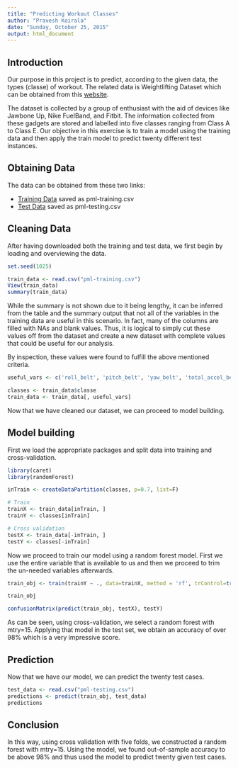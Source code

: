 ```yaml
---
title: "Predicting Workout Classes"
author: "Pravesh Koirala"
date: "Sunday, October 25, 2015"
output: html_document
---
```


## Introduction

Our purpose in this project is to predict, according to the given data, the types (classe) of workout. The related data is Weightlifting Dataset which can be obtained from this [website](http://groupware.les.inf.puc-rio.br/har).

The dataset is collected by a group of enthusiast with the aid of devices like Jawbone Up, Nike FuelBand, and Fitbit. The information collected from these gadgets are stored and labelled into five classes ranging from Class A to Class E. Our objective in this exercise is to train a model using the training data and then apply the train model to predict twenty different test instances.

## Obtaining Data

The data can be obtained from these two links:

-  [Training Data](https://d396qusza40orc.cloudfront.net/predmachlearn/pml-training.csv) saved as pml-training.csv
-  [Test Data](https://d396qusza40orc.cloudfront.net/predmachlearn/pml-testing.csv) saved as pml-testing.csv

## Cleaning Data

After having downloaded both the training and test data, we first begin by loading and overviewing the data.

```r
set.seed(1025)

train_data <- read.csv("pml-training.csv")
View(train_data)
summary(train_data)
```

While the summary is not shown due to it being lengthy, it can be inferred from the table and the summary output that not all of the variables in the training data are useful in this scenario. In fact, many of the columns are filled with NAs and blank values. Thus, it is logical to simply cut these values off from the dataset and create a new dataset with complete values that could be useful for our analysis.

By inspection, these values were found to fulfill the above mentioned criteria.

```r
useful_vars <- c('roll_belt', 'pitch_belt', 'yaw_belt', 'total_accel_belt', 'gyros_belt_x', 'gyros_belt_y', 'gyros_belt_z', 'accel_belt_x', 'accel_belt_y', 'accel_belt_z', 'magnet_belt_x', 'magnet_belt_y', 'magnet_belt_z', 'roll_arm', 'pitch_arm', 'yaw_arm', 'total_accel_arm', 'gyros_arm_x', 'gyros_arm_y', 'gyros_arm_z', 'accel_arm_x', 'accel_arm_y', 'accel_arm_z', 'magnet_arm_x', 'magnet_arm_y', 'magnet_arm_z', 'roll_dumbbell', 'pitch_dumbbell', 'yaw_dumbbell')

classes <- train_data$classe
train_data <- train_data[, useful_vars]

```

Now that we have cleaned our dataset, we can proceed to model building.

## Model building

First we load the appropriate packages and split data into training and cross-validation.

```r
library(caret)
library(randomForest)

inTrain <- createDataPartition(classes, p=0.7, list=F)

# Train
trainX <- train_data[inTrain, ]
trainY <- classes[inTrain]

# Cross validation
testX <- train_data[-inTrain, ]
testY <- classes[-inTrain]
```

Now we proceed to train our model using a random forest model. First we use the entire variable that is available to us and then we proceed to trim the un-needed variables afterwards.

```r

train_obj <- train(trainY ~ ., data=trainX, method = 'rf', trControl=trainControl(method="cv",number=5))

train_obj

confusionMatrix(predict(train_obj, testX), testY)
```

As can be seen, using cross-validation, we select a random forest with mtry=15. Applying that model in the test set, we obtain an accuracy of over 98% which is a very impressive score.

## Prediction

Now that we have our model, we can predict the twenty test cases.

```r
test_data <- read.csv("pml-testing.csv")
predictions <- predict(train_obj, test_data)
predictions
```

## Conclusion

In this way, using cross validation with five folds, we constructed a random forest with mtry=15. Using the model, we found out-of-sample accuracy to be above 98% and thus used the model to predict twenty given test cases.